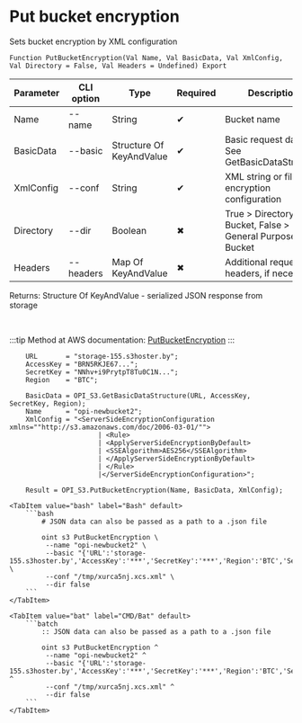 ﻿---
sidebar_position: 4
description: Put bucket encryption and other functions to work with S3 in the Open Integration Package, a free open-source integration library for 1C:Enterprise 8, OneScript and CLI
keywords: [1C, 1С, 1С:Enterprise, 1С:Enterprise 8.3, API, Integration, Services, Exchange, OneScript, CLI, S3]
---


# Put bucket encryption
 Sets bucket encryption by XML configuration



`Function PutBucketEncryption(Val Name, Val BasicData, Val XmlConfig, Val Directory = False, Val Headers = Undefined) Export`

  | Parameter | CLI option | Type | Required | Description |
  |-|-|-|-|-|
  | Name | --name | String | &#x2714; | Bucket name |
  | BasicData | --basic | Structure Of KeyAndValue | &#x2714; | Basic request data. See GetBasicDataStructure |
  | XmlConfig | --conf | String | &#x2714; | XML string or file of encryption configuration |
  | Directory | --dir | Boolean | &#x2716; | True > Directory Bucket, False > General Purpose Bucket |
  | Headers | --headers | Map Of KeyAndValue | &#x2716; | Additional request headers, if necessary |

  
  Returns:  Structure Of KeyAndValue - serialized JSON response from storage

<br/>

:::tip
Method at AWS documentation: [PutBucketEncryption](https://docs.aws.amazon.com/AmazonS3/latest/API/API_PutBucketEncryption.html)
:::
<br/>



```bsl title="1C:Enterprise/OneScript code example"
    URL       = "storage-155.s3hoster.by";
    AccessKey = "BRN5RKJE67...";
    SecretKey = "NNhv+i9PrytpT8Tu0C1N...";
    Region    = "BTC";

    BasicData = OPI_S3.GetBasicDataStructure(URL, AccessKey, SecretKey, Region);
    Name      = "opi-newbucket2";
    XmlConfig = "<ServerSideEncryptionConfiguration xmlns=""http://s3.amazonaws.com/doc/2006-03-01/"">
                      | <Rule>
                      | <ApplyServerSideEncryptionByDefault>
                      | <SSEAlgorithm>AES256</SSEAlgorithm>
                      | </ApplyServerSideEncryptionByDefault>
                      | </Rule>
                      |</ServerSideEncryptionConfiguration>";

    Result = OPI_S3.PutBucketEncryption(Name, BasicData, XmlConfig);
```
 

 <Tabs>
  
    <TabItem value="bash" label="Bash" default>
        ```bash
            # JSON data can also be passed as a path to a .json file
            
            oint s3 PutBucketEncryption \
             --name "opi-newbucket2" \
             --basic "{'URL':'storage-155.s3hoster.by','AccessKey':'***','SecretKey':'***','Region':'BTC','Service':'s3'}" \
             --conf "/tmp/xurca5nj.xcs.xml" \
             --dir false
        ```
    </TabItem>
  
    <TabItem value="bat" label="CMD/Bat" default>
        ```batch
            :: JSON data can also be passed as a path to a .json file
            
            oint s3 PutBucketEncryption ^
             --name "opi-newbucket2" ^
             --basic "{'URL':'storage-155.s3hoster.by','AccessKey':'***','SecretKey':'***','Region':'BTC','Service':'s3'}" ^
             --conf "/tmp/xurca5nj.xcs.xml" ^
             --dir false
        ```
    </TabItem>
</Tabs>



